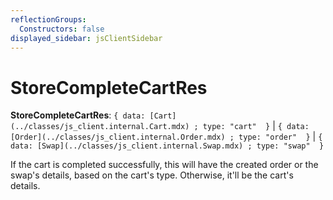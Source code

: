 ```yaml
---
reflectionGroups:
  Constructors: false
displayed_sidebar: jsClientSidebar
---
```



# StoreCompleteCartRes

 **StoreCompleteCartRes**: ``{ data: [Cart](../classes/js_client.internal.Cart.mdx) ; type: "cart"  }`` \| ``{ data: [Order](../classes/js_client.internal.Order.mdx) ; type: "order"  }`` \| ``{ data: [Swap](../classes/js_client.internal.Swap.mdx) ; type: "swap"  }``

If the cart is completed successfully, this will have the created order or the swap's details, based on the cart's type. Otherwise, it'll be the cart's details.
